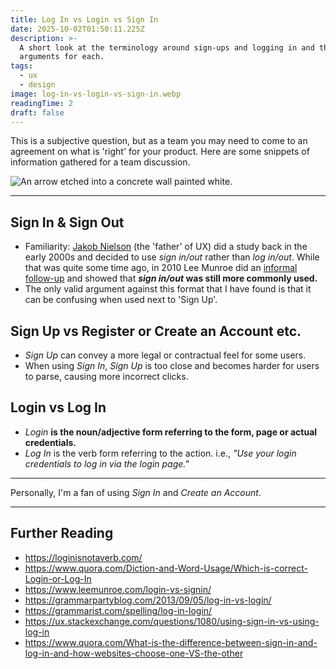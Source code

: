 ```yaml
---
title: Log In vs Login vs Sign In
date: 2025-10-02T01:50:11.225Z
description: >-
  A short look at the terminology around sign-ups and logging in and the basic
  arguments for each.
tags:
  - ux
  - design
image: log-in-vs-login-vs-sign-in.webp
readingTime: 2
draft: false
---
```








This is a subjective question, but as a team you may need to come to an
agreement on what is 'right' for your product. Here are some snippets of
information gathered for a team discussion.

![An arrow etched into a concrete wall painted white.](log-in-vs-login-vs-sign-in.webp)

---

## Sign In & Sign Out

- Familiarity: [Jakob Nielson][nielson] (the 'father' of UX) did a study back in
  the early 2000s and decided to use _sign in/out_ rather than _log in/out_.
  While that was quite some time ago, in 2010 Lee Munroe did an [informal
  follow-up][monroe] and showed that **_sign in/out_ was still more commonly
  used.**
- The only valid argument against this format that I have found is that it can
  be confusing when used next to 'Sign Up'.

## Sign Up vs Register or Create an Account etc.

- _Sign Up_ can convey a more legal or contractual feel for some users.
- When using _Sign In_, _Sign Up_ is too close and becomes harder for users to
  parse, causing more incorrect clicks.

## Login vs Log In

- _Login_ **is the noun/adjective form referring to the form, page or actual
  credentials.**
- _Log In_ is the verb form referring to the action. i.e., _"Use your login
  credentials to log in via the login page."_

---

Personally, I'm a fan of using _Sign In_ and _Create an Account_.

---

## Further Reading

- https://loginisnotaverb.com/
- https://www.quora.com/Diction-and-Word-Usage/Which-is-correct-Login-or-Log-In
- https://www.leemunroe.com/login-vs-signin/
- https://grammarpartyblog.com/2013/09/05/log-in-vs-login/
- https://grammarist.com/spelling/log-in-login/
- https://ux.stackexchange.com/questions/1080/using-sign-in-vs-using-log-in
- https://www.quora.com/What-is-the-difference-between-sign-in-and-log-in-and-how-websites-choose-one-VS-the-other

[nielson]: https://www.nngroup.com
[monroe]: https://www.leemunroe.com/login-vs-signin/
